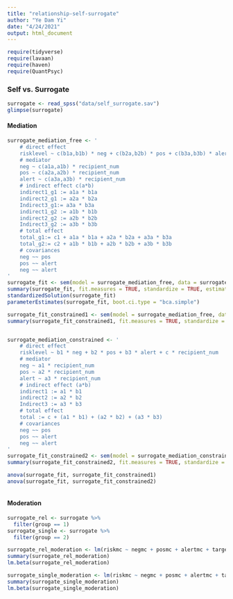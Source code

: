 ```yaml
---
title: "relationship-self-surrogate"
author: "Ye Dam Yi"
date: "4/24/2021"
output: html_document
---
```


```r
require(tidyverse)
require(lavaan)
require(haven)
require(QuantPsyc)
```

### Self vs. Surrogate
```r
surrogate <- read_spss("data/self_surrogate.sav")
glimpse(surrogate)

```

#### Mediation
```r

surrogate_mediation_free <- '
    # direct effect
    risklevel ~ c(b1a,b1b) * neg + c(b2a,b2b) * pos + c(b3a,b3b) * alert + c(c1,c2) * recipient_num
    # mediator
    neg ~ c(a1a,a1b) * recipient_num
    pos ~ c(a2a,a2b) * recipient_num
    alert ~ c(a3a,a3b) * recipient_num
    # indirect effect c(a*b)
    indirect1_g1 := a1a * b1a
    indirect2_g1 := a2a * b2a
    Indirect3_g1:= a3a * b3a
    indirect1_g2 := a1b * b1b
    indirect2_g2 := a2b * b2b
    Indirect3_g2 := a3b * b3b
    # total effect
    total_g1:= c1 + a1a * b1a + a2a * b2a + a3a * b3a
    total_g2:= c2 + a1b * b1b + a2b * b2b + a3b * b3b
    # covariances
    neg ~~ pos
    pos ~~ alert
    neg ~~ alert
'
surrogate_fit <- sem(model = surrogate_mediation_free, data = surrogate, se = "bootstrap", bootstrap = 5000, group = "group")
summary(surrogate_fit, fit.measures = TRUE, standardize = TRUE, estimates = TRUE, rsquare = TRUE)
standardizedSolution(surrogate_fit)
parameterEstimates(surrogate_fit, boot.ci.type = "bca.simple")

surrogate_fit_constrained1 <- sem(model = surrogate_mediation_free, data = surrogate, se = "bootstrap", bootstrap = 5000, group = "group", group.equal = c("intercepts", "regressions"))
summary(surrogate_fit_constrained1, fit.measures = TRUE, standardize = TRUE, estimates = TRUE, rsquare = TRUE)


surrogate_mediation_constrained <- '
    # direct effect
    risklevel ~ b1 * neg + b2 * pos + b3 * alert + c * recipient_num
    # mediator
    neg ~ a1 * recipient_num
    pos ~ a2 * recipient_num
    alert ~ a3 * recipient_num
    # indirect effect (a*b)
    indirect1 := a1 * b1
    indirect2 := a2 * b2
    Indirect3 := a3 * b3
    # total effect
    total := c + (a1 * b1) + (a2 * b2) + (a3 * b3)
    # covariances
    neg ~~ pos
    pos ~~ alert
    neg ~~ alert
'
surrogate_fit_constrained2 <- sem(model = surrogate_mediation_constrained, data = surrogate, se = "bootstrap", bootstrap = 5000, group = "group", group.equal = c("intercepts", "regressions"))
summary(surrogate_fit_constrained2, fit.measures = TRUE, standardize = TRUE, estimates = TRUE, rsquare = TRUE)

anova(surrogate_fit, surrogate_fit_constrained1)
anova(surrogate_fit, surrogate_fit_constrained2)



```

#### Moderation
```r
surrogate_rel <- surrogate %>% 
  filter(group == 1)
surrogate_single <- surrogate %>% 
  filter(group == 2)

surrogate_rel_moderation <- lm(riskmc ~ negmc + posmc + alertmc + target + negint + posint + alertint, data = surrogate_rel)
summary(surrogate_rel_moderation)
lm.beta(surrogate_rel_moderation)

surrogate_single_moderation <- lm(riskmc ~ negmc + posmc + alertmc + target + negint + posint + alertint, data = surrogate_single)
summary(surrogate_single_moderation)
lm.beta(surrogate_single_moderation)
```


